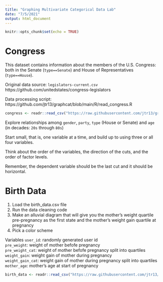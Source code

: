 ```yaml
---
title: "Graphing Multivariate Categorical Data Lab"
date: "7/5/2021"
output: html_document
---
```


```r
knitr::opts_chunk$set(echo = TRUE)
```

# Congress

This dataset contains information about the members of the U.S. Congress: both in the Senate (`type==Senate`) and House of Representatives (`type==House`). 

Original data source: `legislators-current.csv`   https://github.com/unitedstates/congress-legislators

Data processing script: https://github.com/jtr13/graphcat/blob/main/R/read_congress.R

```r
congress <- readr::read_csv("https://raw.githubusercontent.com/jtr13/graphcat/main/data/congress.csv")
```

Explore relationships among `gender`, `party`, `type` (House or Senate) and `age` (in decades: `20s` through `80s`)

Start small, that is, one variable at a time, and build up to using three or all four variables. 

Think about the order of the variables, the direction of the cuts, and the order of factor levels.

Remember, the dependent variable should be the last cut and it should be horizontal.



# Birth Data

1. Load the birth_data.csv file 
2. Run the data cleaning code 
3. Make an alluvial diagram that will give you the mother's weight quartile pre-pregnancy as the first state and the mother's weight gain quartile at pregnancy
4. Pick a color scheme 

Variables
`user_id`: randomly generated user id        
`pre_weight`: weight of mother befofe pregnancy      
`pre_weight_cat`: weight of mother befofe pregnancy split into quartiles  
`weight_gain`: weight gain of mother during pregnancy        
`weight_gain_cat`: weight gain of mother during pregnancy split into quartiles   
`mother_age`: mother's age at start of pregnancy

```r
birth_data <- readr::read_csv("https://raw.githubusercontent.com/jtr13/graphcat/main/data/birth_data_alluvial.csv")
```
